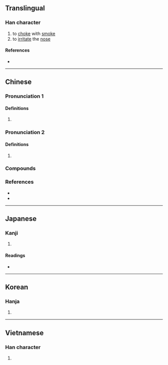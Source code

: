 {{also|呛}}
{{character info/new}}
==Translingual==

===Han character===
{{Han char|rn=30|rad=口|as=10|sn=13|four=68067|canj=ROIR|ids=⿰口倉}}

# to [[choke]] with [[smoke]]
# to [[irritate]] the [[nose]]

====References====
* {{Han ref|kx=0202.030|dkj=04051|dj=0424.300|hdz=10669.100|uh=55C6|ud=21958|bh=B6E6|bd=46822}}

----

==Chinese==
{{zh-forms|s=呛}}

===Pronunciation 1===
{{zh-pron
|m=qiāng
|c=coeng1,coeng3
|mn=chhiùⁿ/chhngh
|oc=y
|cat=
}}
{{attention|zh|please check}}

====Definitions====
{{zh-hanzi}}

# {{rfdef|zh}}

===Pronunciation 2===
{{zh-pron
|m=qiàng
|c=
|mn=qz,xm:chhiòng/qz,zz:chhiàng/qz,tw,xm:chhiùⁿ/qz,tw:chhngh/xm,zz:chhǹg
|mn_note=chhiòng/chhiàng - literary; chhiùⁿ/chhngh/chhǹg - vernacular
|oc=
|cat=
}}

====Definitions====
{{zh-hanzi}}

# {{rfdef|zh}}

===Compounds===
{{zh-der|倒嗆|嗆咳|嗆啍|嗆鼻|夠嗆}}

===References===
* {{R:twedu|A00659}}
* {{R:yue:Hanzi}}

----

==Japanese==

===Kanji===
{{ja-kanji|grade=|rs=口10}}

# {{defn|lang=ja|sort=口10}}

====Readings====
* {{ja-readings|on=[[しょう]] (shō), [[そう]] (sō)|kun=[[ついばむ]] (tsuibamu), [[むせる]] (museru), [[つまる]] (tsumaru)}}

----

==Korean==

===Hanja===
{{ko-hanja|hangeul=창|rv=chang|mr=ch'ang}}

# {{defn|lang=ko|sort=口10}}

----

==Vietnamese==

===Han character===
{{vi-hantu|[[sang]]|rs=口10}}

# {{defn|lang=vi|sort=口10}}